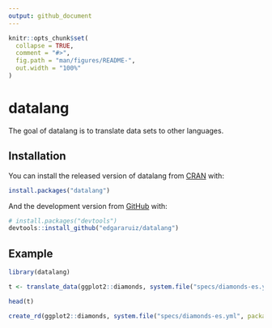 ```yaml
---
output: github_document
---
```


<!-- README.md is generated from README.Rmd. Please edit that file -->

```r
knitr::opts_chunk$set(
  collapse = TRUE,
  comment = "#>",
  fig.path = "man/figures/README-",
  out.width = "100%"
)
```
# datalang

The goal of datalang is to translate data sets to other languages.

## Installation

You can install the released version of datalang from [CRAN](https://CRAN.R-project.org) with:

``` r
install.packages("datalang")
```

And the development version from [GitHub](https://github.com/) with:

``` r
# install.packages("devtools")
devtools::install_github("edgararuiz/datalang")
```
## Example

```r
library(datalang)

t <- translate_data(ggplot2::diamonds, system.file("specs/diamonds-es.yml", package = "datalang")) 

head(t)
```

```r
create_rd(ggplot2::diamonds, system.file("specs/diamonds-es.yml", package = "datalang")) 
```
 

